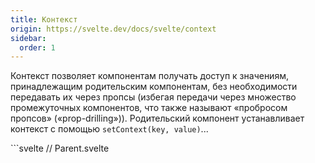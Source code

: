```yaml
---
title: Контекст
origin: https://svelte.dev/docs/svelte/context
sidebar:
  order: 1
---
```


Контекст позволяет компонентам получать доступ к значениям, принадлежащим родительским компонентам, без необходимости передавать их через пропсы (избегая передачи через множество промежуточных компонентов, что также называют «пробросом пропсов» («prop-drilling»)). Родительский компонент устанавливает контекст с помощью `setContext(key, value)`...


<Tabs syncKey="lang">
  <TabItem label="JS">
    ```svelte
    // Parent.svelte
    <script>
      import { setContext } from 'svelte';

      setContext('my-context', 'привет из Parent.svelte');
    </script>
    ```
  </TabItem>
  <TabItem label="TS">
    ```svelte
    // Parent.svelte
    <script lang="ts">
      import { setContext } from 'svelte';

      setContext('my-context', 'привет из Parent.svelte');
    </script>
    ```
  </TabItem>
</Tabs>

...а дочерний компонент получает его с помощью `getContext`.

<Tabs syncKey="lang">
  <TabItem label="JS">
    ```svelte
    // Child.svelte
    <script>
      import { getContext } from 'svelte';

      const message = getContext('my-context');
    </script>

    <h1>{message}, внутри Child.svelte</h1>
    ```
  </TabItem>
  <TabItem label="TS">
    ```svelte
    // Child.svelte
    <script lang="ts">
      import { getContext } from 'svelte';

      const message = getContext('my-context');
    </script>

    <h1>{message}, внутри Child.svelte</h1>
    ```
  </TabItem>
</Tabs>

Это особенно полезно, когда `Parent.svelte` не знает напрямую о `Child.svelte`, а вместо этого отображает его как часть [сниппета](/template-syntax/snippet) `children` ([демонстрация](https://svelte.dev/playground/untitled#H4sIAAAAAAAAE42Q3W6DMAyFX8WyJgESK-oto6hTX2D3YxcM3IIUQpR40yqUd58CrCXsp7tL7HNsf2dAWXaEKR56yfTBGOOxFWQwfR6Qz8q1XAHjL-GjUhvzToJd7bU09FO9ctMkG0wxM5VuFeeFLLjtVK8ZnkpNkuGo-w6CTTJ9Z3PwsBAemlbUF934W8iy5DpaZtOUcU02-ZLcaS51jHEkTFm_kY1_wfOO8QnXrb8hBzDEc6pgZ4gFoyz4KgiD7nxfTe8ghqAhIfrJ46cTzVZBbkPlODVJsLCDO6V7ZcJoncyw1yRr0hd1GNn_ZbEM3I9i1bmVxOlWElUvDUNHxpQngt3C4CXzjS1rtvkw22wMrTRtTbC8Lkuabe7jvthPPe3DofYCAAA=)).

```svelte
<Parent>
  <Child />
</Parent>
```

Ключ (`'my-context'` в примере выше) и сам контекст могут быть любыми значениями JavaScript.

Помимо [`setContext`](https://svelte.dev/docs/svelte/svelte#setContext) и [`getContext`](https://svelte.dev/docs/svelte/svelte#getContext), Svelte предоставляет функции [`hasContext`](https://svelte.dev/docs/svelte/svelte#hasContext) и [`getAllContexts`](https://svelte.dev/docs/svelte/svelte#getAllContexts).

## Использование контекста с состоянием

Вы можете хранить реактивное состояние в контексте ([демонстрация](https://svelte.dev/playground/untitled#H4sIAAAAAAAAE41R0W6DMAz8FSuaBNUQdK8MkKZ-wh7HHihzu6hgosRMm1D-fUpSVNq12x4iEvvOx_kmQU2PIhfP3DCCJGgHYvxkkYid7NCI_GUS_KUcxhVEMjOelErNB3bsatvG4LW6n0ZsRC4K02qpuKqpZtmrQTNMYJA3QRAs7PTQQxS40eMCt3mX3duxnWb-lS5h7nTI0A4jMWoo4c44P_Hku-zrOazdy64chWo-ScfRkRgl8wgHKrLTH1OxHZkHgoHaTraHcopXUFYzPPVfuC_hwQaD1GrskdiNCdQwJljJqlvXfyqVsA5CGg0uRUQifHw56xFtciO75QrP07vo_JXf_tf8yK2ezDKY_ZWt_1y2qqYzv7bI1IW1V_sN19m-07wCAAA=))...

```svelte
<script>
  import { setContext } from 'svelte';
  import Child from './Child.svelte';

  let counter = $state({
    count: 0
  });

  setContext('counter', counter);
</script>

<button onclick={() => counter.count += 1}>
  увеличить
</button>

<Child />
<Child />
<Child />
```

...однако обратите внимание, что если вы _переприсваиваете_ `counter` вместо его обновления, вы «разорвете связь» — другими словами, вместо этого...

```svelte
<button onclick={() => counter = { count: 0 }}>
  сбросить
</button>
```

...вы должны делать так:

```svelte "counter.count = 0"
<button onclick={() => counter.count = 0}>
  сбросить
</button>
```

Svelte предупредит вас, если вы сделаете что-то неправильно.

## Типобезопасный контекст

Полезным шаблоном является оборачивание вызовов `setContext` и `getContext` внутри вспомогательных функций, которые позволяют сохранить типобезопасность:

<Tabs syncKey="lang">
  <TabItem label="JS">
    ```js
    // context.js
    import { getContext, setContext } from 'svelte';

    const key = {};

    /** @param {User} user */
    export function setUserContext(user) {
      setContext(key, user);
    }

    export function getUserContext() {
      return /** @type {User} */ (getContext(key));
    }
    ```
  </TabItem>
  <TabItem label="TS">
    ```js
    // context.ts
    import { getContext, setContext } from 'svelte';

    const key = {};

    export function setUserContext(user: User) {
      setContext(key, user);
    }

    export function getUserContext() {
      return getContext(key) as User;
    }
    ```
  </TabItem>
</Tabs>

## Замена глобального состояния

Когда у вас есть состояние, которое используется многими компонентами, может возникнуть соблазн поместить его в отдельный модуль и просто импортировать там, где это необходимо:

```js
// state.svelte.js
export const myGlobalState = $state({
  user: {
    // ...
  }
  // ...
});
```

Во многих случаях это вполне допустимо, но есть риск: если вы изменяете состояние во время рендеринга на стороне сервера (что не рекомендуется, но всё же возможно)...

<Tabs syncKey="lang">
  <TabItem label="JS">
    ```js
    // App.svelte
    <script>
      import { myGlobalState } from 'svelte';

      let { data } = $props();

      if (data.user) {
        myGlobalState.user = data.user;
      }
    </script>
    ```
  </TabItem>
  <TabItem label="TS">
    ```js
    // App.svelte
    <script lang="ts">
      import { myGlobalState } from 'svelte';

      let { data } = $props();

      if (data.user) {
        myGlobalState.user = data.user;
      }
    </script>
    ```
  </TabItem>
</Tabs>

...то данные могут стать доступными для _следующего_ пользователя. Контекст решает эту проблему, так как он не является общим между запросами.

